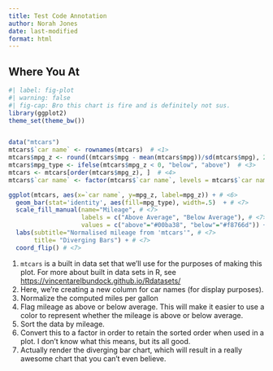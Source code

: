 ```yaml
---
title: Test Code Annotation
author: Norah Jones
date: last-modified
format: html
---
```


## Where You At

```r
#| label: fig-plot
#| warning: false
#| fig-cap: Bro this chart is fire and is definitely not sus.
library(ggplot2)
theme_set(theme_bw())  


data("mtcars")
mtcars$`car name` <- rownames(mtcars)  # <1>
mtcars$mpg_z <- round((mtcars$mpg - mean(mtcars$mpg))/sd(mtcars$mpg), 2)  # <2>
mtcars$mpg_type <- ifelse(mtcars$mpg_z < 0, "below", "above")  # <3>
mtcars <- mtcars[order(mtcars$mpg_z), ]  # <4>
mtcars$`car name` <- factor(mtcars$`car name`, levels = mtcars$`car name`)  # <5>

ggplot(mtcars, aes(x=`car name`, y=mpg_z, label=mpg_z)) + # <6> 
  geom_bar(stat='identity', aes(fill=mpg_type), width=.5)  + # <7> 
  scale_fill_manual(name="Mileage", # <7> 
                    labels = c("Above Average", "Below Average"), # <7> 
                    values = c("above"="#00ba38", "below"="#f8766d")) + 
  labs(subtitle="Normalised mileage from 'mtcars'", # <7> 
       title= "Diverging Bars") + # <7> 
  coord_flip() # <7> 
```

1. `mtcars` is a built in data set that we'll use for the purposes of making this plot. For more about built in data sets in R, see <https://vincentarelbundock.github.io/Rdatasets/>
2. Here, we're creating a new column for car names (for display purposes).
3. Normalize the computed miles per gallon
4. Flag mileage as above or below average. This will make it easier to use a color to represent whether the mileage is above or below average.
5. Sort the data by mileage.
6. Convert this to a factor in order to retain the sorted order when used in a plot. I don't know what this means, but its all good.
7. Actually render the diverging bar chart, which will result in a really awesome chart that you can't even believe.